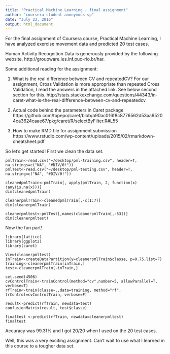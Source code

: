 ```yaml
---
title: "Practical Machine Learning - final assignment"
author: "coursera student anonymous sp"
date: "July 23, 2016"
output: html_document
---
```


For the final assignment of Coursera course, Practical Machine Learning, I have analyzed exercise movement data and predicted 20 test cases.

Human Activity Recognition Data is generously provided by the following website, http://groupware.les.inf.puc-rio.br/har.

Some additional reading for the assignment:

1. What is the real difference between CV and repeatedCV? For our assignment, Cross Validation is more appropriate than repeated Cross Validation, I read the answers in the attached link. See below second section for this.
http://stats.stackexchange.com/questions/44343/in-caret-what-is-the-real-difference-between-cv-and-repeatedcv

2. Actual code behind the parameters in Caret package
https://github.com/topepo/caret/blob/a90ac016f8c8776562d53aa95204ca3624caae67/pkg/caret/R/selectByFilter.R#L55

3. How to make RMD file for assignment submission
https://www.rstudio.com/wp-content/uploads/2015/02/rmarkdown-cheatsheet.pdf


So let's get started! First we clean the data set.

```
pmlTrain<-read.csv("~/desktop/pml-training.csv", header=T, na.strings=c("NA", "#DIV/0!"))
pmlTest<-read.csv("~/desktop/pml-testing.csv", header=T, na.string=c("NA", "#DIV/0!"))

cleanedpmlTrain<-pmlTrain[, apply(pmlTrain, 2, function(x) !any(is.na(x)))] 
dim(cleanedpmlTrain)

cleanerpmlTrain<-cleanedpmlTrain[,-c(1:7)]
dim(cleanerpmlTrain)

cleanerpmltest<-pmlTest[,names(cleanerpmlTrain[,-53])]
dim(cleanerpmltest)
```

Now the fun part!

```
library(lattice)
library(ggplot2)
library(caret)

View(cleanerpmltest)
inTrain<-createDataPartition(y=cleanerpmlTrain$classe, p=0.75,list=F)
training<-cleanerpmlTrain[inTrain,] 
test<-cleanerpmlTrain[-inTrain,] 

set.seed(4506)
cvControlTrain<-trainControl(method="cv",number=5, allowParallel=T, verbose=T)
rfTrain<-train(classe~.,data=training, method="rf", trControl=cvControlTrain, verbose=F)

result<-predict(rfTrain, newdata=test)
confusionMatrix(result, test$classe)

finaltest <-predict(rfTrain, newdata=cleanerpmltest)
finaltest

```

Accuracy was 99.31% and I got 20/20 when I used on the 20 test cases.


Well, this was a very exciting assignment. Can't wait to use what I learned in this course to a tougher data set. 
